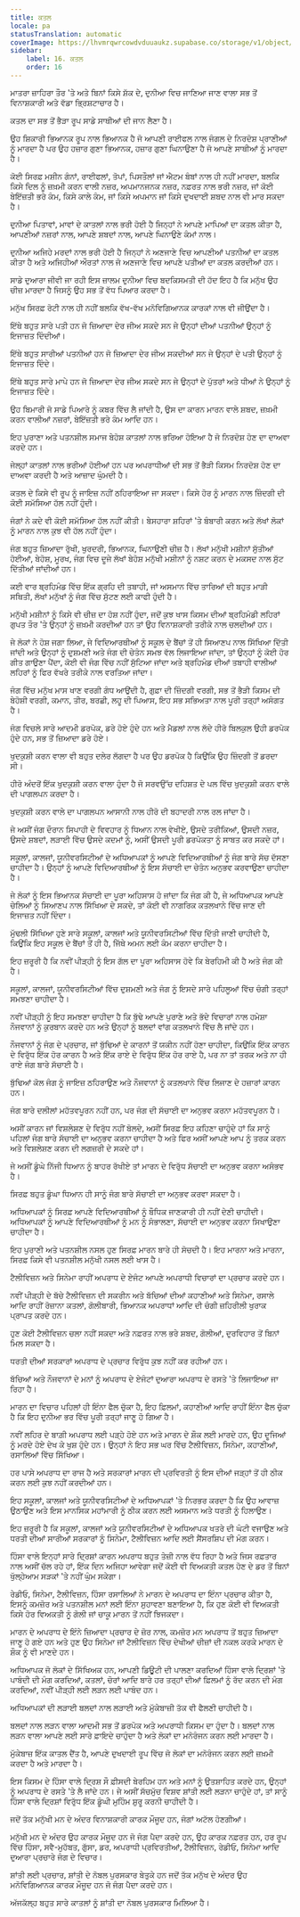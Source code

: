 ```yaml
---
title: ਕਤਲ
locale: pa
statusTranslation: automatic
coverImage: https://lhvmrqwrcowdvduuaukz.supabase.co/storage/v1/object/public/strapi-uploads/small_cover-educacion-fundamental.webp-2d51a7828a2b1309555be27f7e2a61a0.webp
sidebar:
    label: 16. ਕਤਲ
    order: 16
---
```

ਮਾਤਰਾ ਜ਼ਾਹਿਰਾ ਤੌਰ 'ਤੇ ਅਤੇ ਬਿਨਾਂ ਕਿਸੇ ਸ਼ੱਕ ਦੇ, ਦੁਨੀਆ ਵਿਚ ਜਾਣਿਆ ਜਾਣ ਵਾਲਾ ਸਭ ਤੋਂ ਵਿਨਾਸ਼ਕਾਰੀ ਅਤੇ ਵੱਡਾ ਭ੍ਰਿਸ਼ਟਾਚਾਰ ਹੈ।

ਕਤਲ ਦਾ ਸਭ ਤੋਂ ਭੈੜਾ ਰੂਪ ਸਾਡੇ ਸਾਥੀਆਂ ਦੀ ਜਾਨ ਲੈਣਾ ਹੈ।

ਉਹ ਸ਼ਿਕਾਰੀ ਭਿਆਨਕ ਰੂਪ ਨਾਲ ਭਿਆਨਕ ਹੈ ਜੋ ਆਪਣੀ ਰਾਈਫਲ ਨਾਲ ਜੰਗਲ ਦੇ ਨਿਰਦੋਸ਼ ਪ੍ਰਾਣੀਆਂ ਨੂੰ ਮਾਰਦਾ ਹੈ ਪਰ ਉਹ ਹਜ਼ਾਰ ਗੁਣਾ ਭਿਆਨਕ, ਹਜ਼ਾਰ ਗੁਣਾ ਘਿਨਾਉਣਾ ਹੈ ਜੋ ਆਪਣੇ ਸਾਥੀਆਂ ਨੂੰ ਮਾਰਦਾ ਹੈ।

ਕੋਈ ਸਿਰਫ਼ ਮਸ਼ੀਨ ਗੰਨਾਂ, ਰਾਈਫਲਾਂ, ਤੋਪਾਂ, ਪਿਸਤੌਲਾਂ ਜਾਂ ਐਟਮ ਬੰਬਾਂ ਨਾਲ ਹੀ ਨਹੀਂ ਮਾਰਦਾ, ਬਲਕਿ ਕਿਸੇ ਦਿਲ ਨੂੰ ਜ਼ਖ਼ਮੀ ਕਰਨ ਵਾਲੀ ਨਜ਼ਰ, ਅਪਮਾਨਜਨਕ ਨਜ਼ਰ, ਨਫ਼ਰਤ ਨਾਲ ਭਰੀ ਨਜ਼ਰ, ਜਾਂ ਕੋਈ ਬੇਇੱਜ਼ਤੀ ਭਰੇ ਕੰਮ, ਕਿਸੇ ਕਾਲੇ ਕੰਮ, ਜਾਂ ਕਿਸੇ ਅਪਮਾਨ ਜਾਂ ਕਿਸੇ ਦੁਖਦਾਈ ਸ਼ਬਦ ਨਾਲ ਵੀ ਮਾਰ ਸਕਦਾ ਹੈ।

ਦੁਨੀਆ ਪਿਤਾਵਾਂ, ਮਾਵਾਂ ਦੇ ਕਾਤਲਾਂ ਨਾਲ ਭਰੀ ਹੋਈ ਹੈ ਜਿਨ੍ਹਾਂ ਨੇ ਆਪਣੇ ਮਾਪਿਆਂ ਦਾ ਕਤਲ ਕੀਤਾ ਹੈ, ਆਪਣੀਆਂ ਨਜ਼ਰਾਂ ਨਾਲ, ਆਪਣੇ ਸ਼ਬਦਾਂ ਨਾਲ, ਆਪਣੇ ਘਿਨਾਉਣੇ ਕੰਮਾਂ ਨਾਲ।

ਦੁਨੀਆ ਅਜਿਹੇ ਮਰਦਾਂ ਨਾਲ ਭਰੀ ਹੋਈ ਹੈ ਜਿਨ੍ਹਾਂ ਨੇ ਅਣਜਾਣੇ ਵਿਚ ਆਪਣੀਆਂ ਪਤਨੀਆਂ ਦਾ ਕਤਲ ਕੀਤਾ ਹੈ ਅਤੇ ਅਜਿਹੀਆਂ ਔਰਤਾਂ ਨਾਲ ਜੋ ਅਣਜਾਣੇ ਵਿਚ ਆਪਣੇ ਪਤੀਆਂ ਦਾ ਕਤਲ ਕਰਦੀਆਂ ਹਨ।

ਸਾਡੇ ਦੁਆਰਾ ਜੀਵੀ ਜਾ ਰਹੀ ਇਸ ਜ਼ਾਲਮ ਦੁਨੀਆ ਵਿਚ ਬਦਕਿਸਮਤੀ ਦੀ ਹੱਦ ਇਹ ਹੈ ਕਿ ਮਨੁੱਖ ਉਹ ਚੀਜ਼ ਮਾਰਦਾ ਹੈ ਜਿਸਨੂੰ ਉਹ ਸਭ ਤੋਂ ਵੱਧ ਪਿਆਰ ਕਰਦਾ ਹੈ।

ਮਨੁੱਖ ਸਿਰਫ਼ ਰੋਟੀ ਨਾਲ ਹੀ ਨਹੀਂ ਬਲਕਿ ਵੱਖ-ਵੱਖ ਮਨੋਵਿਗਿਆਨਕ ਕਾਰਕਾਂ ਨਾਲ ਵੀ ਜੀਉਂਦਾ ਹੈ।

ਇੱਥੇ ਬਹੁਤ ਸਾਰੇ ਪਤੀ ਹਨ ਜੋ ਜ਼ਿਆਦਾ ਦੇਰ ਜੀਅ ਸਕਦੇ ਸਨ ਜੇ ਉਨ੍ਹਾਂ ਦੀਆਂ ਪਤਨੀਆਂ ਉਨ੍ਹਾਂ ਨੂੰ ਇਜਾਜ਼ਤ ਦਿੰਦੀਆਂ।

ਇੱਥੇ ਬਹੁਤ ਸਾਰੀਆਂ ਪਤਨੀਆਂ ਹਨ ਜੋ ਜ਼ਿਆਦਾ ਦੇਰ ਜੀਅ ਸਕਦੀਆਂ ਸਨ ਜੇ ਉਨ੍ਹਾਂ ਦੇ ਪਤੀ ਉਨ੍ਹਾਂ ਨੂੰ ਇਜਾਜ਼ਤ ਦਿੰਦੇ।

ਇੱਥੇ ਬਹੁਤ ਸਾਰੇ ਮਾਪੇ ਹਨ ਜੋ ਜ਼ਿਆਦਾ ਦੇਰ ਜੀਅ ਸਕਦੇ ਸਨ ਜੇ ਉਨ੍ਹਾਂ ਦੇ ਪੁੱਤਰਾਂ ਅਤੇ ਧੀਆਂ ਨੇ ਉਨ੍ਹਾਂ ਨੂੰ ਇਜਾਜ਼ਤ ਦਿੰਦੇ।

ਉਹ ਬਿਮਾਰੀ ਜੋ ਸਾਡੇ ਪਿਆਰੇ ਨੂੰ ਕਬਰ ਵਿੱਚ ਲੈ ਜਾਂਦੀ ਹੈ, ਉਸ ਦਾ ਕਾਰਨ ਮਾਰਨ ਵਾਲੇ ਸ਼ਬਦ, ਜ਼ਖ਼ਮੀ ਕਰਨ ਵਾਲੀਆਂ ਨਜ਼ਰਾਂ, ਬੇਇੱਜ਼ਤੀ ਭਰੇ ਕੰਮ ਆਦਿ ਹਨ।

ਇਹ ਪੁਰਾਣਾ ਅਤੇ ਪਤਨਸ਼ੀਲ ਸਮਾਜ ਬੇਹੋਸ਼ ਕਾਤਲਾਂ ਨਾਲ ਭਰਿਆ ਹੋਇਆ ਹੈ ਜੋ ਨਿਰਦੋਸ਼ ਹੋਣ ਦਾ ਦਾਅਵਾ ਕਰਦੇ ਹਨ।

ਜੇਲ੍ਹਾਂ ਕਾਤਲਾਂ ਨਾਲ ਭਰੀਆਂ ਹੋਈਆਂ ਹਨ ਪਰ ਅਪਰਾਧੀਆਂ ਦੀ ਸਭ ਤੋਂ ਭੈੜੀ ਕਿਸਮ ਨਿਰਦੋਸ਼ ਹੋਣ ਦਾ ਦਾਅਵਾ ਕਰਦੀ ਹੈ ਅਤੇ ਆਜ਼ਾਦ ਘੁੰਮਦੀ ਹੈ।

ਕਤਲ ਦੇ ਕਿਸੇ ਵੀ ਰੂਪ ਨੂੰ ਜਾਇਜ਼ ਨਹੀਂ ਠਹਿਰਾਇਆ ਜਾ ਸਕਦਾ। ਕਿਸੇ ਹੋਰ ਨੂੰ ਮਾਰਨ ਨਾਲ ਜ਼ਿੰਦਗੀ ਦੀ ਕੋਈ ਸਮੱਸਿਆ ਹੱਲ ਨਹੀਂ ਹੁੰਦੀ।

ਜੰਗਾਂ ਨੇ ਕਦੇ ਵੀ ਕੋਈ ਸਮੱਸਿਆ ਹੱਲ ਨਹੀਂ ਕੀਤੀ। ਬੇਸਹਾਰਾ ਸ਼ਹਿਰਾਂ 'ਤੇ ਬੰਬਾਰੀ ਕਰਨ ਅਤੇ ਲੱਖਾਂ ਲੋਕਾਂ ਨੂੰ ਮਾਰਨ ਨਾਲ ਕੁਝ ਵੀ ਹੱਲ ਨਹੀਂ ਹੁੰਦਾ।

ਜੰਗ ਬਹੁਤ ਜ਼ਿਆਦਾ ਰੁੱਖੀ, ਖੁਰਦਰੀ, ਭਿਆਨਕ, ਘਿਨਾਉਣੀ ਚੀਜ਼ ਹੈ। ਲੱਖਾਂ ਮਨੁੱਖੀ ਮਸ਼ੀਨਾਂ ਸੁੱਤੀਆਂ ਹੋਈਆਂ, ਬੇਹੋਸ਼, ਮੂਰਖ, ਜੰਗ ਵਿਚ ਦੂਜੇ ਲੱਖਾਂ ਬੇਹੋਸ਼ ਮਨੁੱਖੀ ਮਸ਼ੀਨਾਂ ਨੂੰ ਨਸ਼ਟ ਕਰਨ ਦੇ ਮਕਸਦ ਨਾਲ ਸੁੱਟ ਦਿੱਤੀਆਂ ਜਾਂਦੀਆਂ ਹਨ।

ਕਈ ਵਾਰ ਬ੍ਰਹਿਮੰਡ ਵਿੱਚ ਇੱਕ ਗ੍ਰਹਿ ਦੀ ਤਬਾਹੀ, ਜਾਂ ਅਸਮਾਨ ਵਿੱਚ ਤਾਰਿਆਂ ਦੀ ਬਹੁਤ ਮਾੜੀ ਸਥਿਤੀ, ਲੱਖਾਂ ਮਨੁੱਖਾਂ ਨੂੰ ਜੰਗ ਵਿੱਚ ਸੁੱਟਣ ਲਈ ਕਾਫੀ ਹੁੰਦੀ ਹੈ।

ਮਨੁੱਖੀ ਮਸ਼ੀਨਾਂ ਨੂੰ ਕਿਸੇ ਵੀ ਚੀਜ਼ ਦਾ ਹੋਸ਼ ਨਹੀਂ ਹੁੰਦਾ, ਜਦੋਂ ਕੁਝ ਖਾਸ ਕਿਸਮ ਦੀਆਂ ਬ੍ਰਹਿਮੰਡੀ ਲਹਿਰਾਂ ਗੁਪਤ ਤੌਰ 'ਤੇ ਉਨ੍ਹਾਂ ਨੂੰ ਜ਼ਖ਼ਮੀ ਕਰਦੀਆਂ ਹਨ ਤਾਂ ਉਹ ਵਿਨਾਸ਼ਕਾਰੀ ਤਰੀਕੇ ਨਾਲ ਚਲਦੀਆਂ ਹਨ।

ਜੇ ਲੋਕਾਂ ਨੇ ਹੋਸ਼ ਜਗਾ ਲਿਆ, ਜੇ ਵਿਦਿਆਰਥੀਆਂ ਨੂੰ ਸਕੂਲ ਦੇ ਬੈਂਚਾਂ ਤੋਂ ਹੀ ਸਿਆਣਪ ਨਾਲ ਸਿੱਖਿਆ ਦਿੱਤੀ ਜਾਂਦੀ ਅਤੇ ਉਨ੍ਹਾਂ ਨੂੰ ਦੁਸ਼ਮਣੀ ਅਤੇ ਜੰਗ ਦੀ ਚੇਤੰਨ ਸਮਝ ਵੱਲ ਲਿਜਾਇਆ ਜਾਂਦਾ, ਤਾਂ ਉਨ੍ਹਾਂ ਨੂੰ ਕੋਈ ਹੋਰ ਗੀਤ ਗਾਉਣਾ ਪੈਂਦਾ, ਕੋਈ ਵੀ ਜੰਗ ਵਿੱਚ ਨਹੀਂ ਸੁੱਟਿਆ ਜਾਂਦਾ ਅਤੇ ਬ੍ਰਹਿਮੰਡ ਦੀਆਂ ਤਬਾਹੀ ਵਾਲੀਆਂ ਲਹਿਰਾਂ ਨੂੰ ਫਿਰ ਵੱਖਰੇ ਤਰੀਕੇ ਨਾਲ ਵਰਤਿਆ ਜਾਂਦਾ।

ਜੰਗ ਵਿੱਚ ਮਨੁੱਖ ਮਾਸ ਖਾਣ ਵਰਗੀ ਗੰਧ ਆਉਂਦੀ ਹੈ, ਗੁਫ਼ਾ ਦੀ ਜ਼ਿੰਦਗੀ ਵਰਗੀ, ਸਭ ਤੋਂ ਭੈੜੀ ਕਿਸਮ ਦੀ ਬੇਹੋਸ਼ੀ ਵਰਗੀ, ਕਮਾਨ, ਤੀਰ, ਬਰਛੀ, ਲਹੂ ਦੀ ਪਿਆਸ, ਇਹ ਸਭ ਸਭਿਅਤਾ ਨਾਲ ਪੂਰੀ ਤਰ੍ਹਾਂ ਅਸੰਗਤ ਹੈ।

ਜੰਗ ਵਿਚਲੇ ਸਾਰੇ ਆਦਮੀ ਡਰਪੋਕ, ਡਰੇ ਹੋਏ ਹੁੰਦੇ ਹਨ ਅਤੇ ਮੈਡਲਾਂ ਨਾਲ ਲੱਦੇ ਹੀਰੋ ਬਿਲਕੁਲ ਉਹੀ ਡਰਪੋਕ ਹੁੰਦੇ ਹਨ, ਸਭ ਤੋਂ ਜ਼ਿਆਦਾ ਡਰੇ ਹੋਏ।

ਖੁਦਕੁਸ਼ੀ ਕਰਨ ਵਾਲਾ ਵੀ ਬਹੁਤ ਦਲੇਰ ਲੱਗਦਾ ਹੈ ਪਰ ਉਹ ਡਰਪੋਕ ਹੈ ਕਿਉਂਕਿ ਉਹ ਜ਼ਿੰਦਗੀ ਤੋਂ ਡਰਦਾ ਸੀ।

ਹੀਰੋ ਅੰਦਰੋਂ ਇੱਕ ਖੁਦਕੁਸ਼ੀ ਕਰਨ ਵਾਲਾ ਹੁੰਦਾ ਹੈ ਜੋ ਸਰਵਉੱਚ ਦਹਿਸ਼ਤ ਦੇ ਪਲ ਵਿੱਚ ਖੁਦਕੁਸ਼ੀ ਕਰਨ ਵਾਲੇ ਦੀ ਪਾਗਲਪਨ ਕਰਦਾ ਹੈ।

ਖੁਦਕੁਸ਼ੀ ਕਰਨ ਵਾਲੇ ਦਾ ਪਾਗਲਪਨ ਆਸਾਨੀ ਨਾਲ ਹੀਰੋ ਦੀ ਬਹਾਦਰੀ ਨਾਲ ਰਲ ਜਾਂਦਾ ਹੈ।

ਜੇ ਅਸੀਂ ਜੰਗ ਦੌਰਾਨ ਸਿਪਾਹੀ ਦੇ ਵਿਵਹਾਰ ਨੂੰ ਧਿਆਨ ਨਾਲ ਵੇਖੀਏ, ਉਸਦੇ ਤਰੀਕਿਆਂ, ਉਸਦੀ ਨਜ਼ਰ, ਉਸਦੇ ਸ਼ਬਦਾਂ, ਲੜਾਈ ਵਿੱਚ ਉਸਦੇ ਕਦਮਾਂ ਨੂੰ, ਅਸੀਂ ਉਸਦੀ ਪੂਰੀ ਡਰਪੋਕਤਾ ਨੂੰ ਸਾਬਤ ਕਰ ਸਕਦੇ ਹਾਂ।

ਸਕੂਲਾਂ, ਕਾਲਜਾਂ, ਯੂਨੀਵਰਸਿਟੀਆਂ ਦੇ ਅਧਿਆਪਕਾਂ ਨੂੰ ਆਪਣੇ ਵਿਦਿਆਰਥੀਆਂ ਨੂੰ ਜੰਗ ਬਾਰੇ ਸੱਚ ਦੱਸਣਾ ਚਾਹੀਦਾ ਹੈ। ਉਨ੍ਹਾਂ ਨੂੰ ਆਪਣੇ ਵਿਦਿਆਰਥੀਆਂ ਨੂੰ ਇਸ ਸੱਚਾਈ ਦਾ ਚੇਤੰਨ ਅਨੁਭਵ ਕਰਵਾਉਣਾ ਚਾਹੀਦਾ ਹੈ।

ਜੇ ਲੋਕਾਂ ਨੂੰ ਇਸ ਭਿਆਨਕ ਸੱਚਾਈ ਦਾ ਪੂਰਾ ਅਹਿਸਾਸ ਹੋ ਜਾਂਦਾ ਕਿ ਜੰਗ ਕੀ ਹੈ, ਜੇ ਅਧਿਆਪਕ ਆਪਣੇ ਚੇਲਿਆਂ ਨੂੰ ਸਿਆਣਪ ਨਾਲ ਸਿੱਖਿਆ ਦੇ ਸਕਦੇ, ਤਾਂ ਕੋਈ ਵੀ ਨਾਗਰਿਕ ਕਤਲਖਾਨੇ ਵਿੱਚ ਜਾਣ ਦੀ ਇਜਾਜ਼ਤ ਨਹੀਂ ਦਿੰਦਾ।

ਮੁੱਢਲੀ ਸਿੱਖਿਆ ਹੁਣੇ ਸਾਰੇ ਸਕੂਲਾਂ, ਕਾਲਜਾਂ ਅਤੇ ਯੂਨੀਵਰਸਿਟੀਆਂ ਵਿੱਚ ਦਿੱਤੀ ਜਾਣੀ ਚਾਹੀਦੀ ਹੈ, ਕਿਉਂਕਿ ਇਹ ਸਕੂਲ ਦੇ ਬੈਂਚਾਂ ਤੋਂ ਹੀ ਹੈ, ਜਿੱਥੇ ਅਮਨ ਲਈ ਕੰਮ ਕਰਨਾ ਚਾਹੀਦਾ ਹੈ।

ਇਹ ਜ਼ਰੂਰੀ ਹੈ ਕਿ ਨਵੀਂ ਪੀੜ੍ਹੀ ਨੂੰ ਇਸ ਗੱਲ ਦਾ ਪੂਰਾ ਅਹਿਸਾਸ ਹੋਵੇ ਕਿ ਬੇਰਹਿਮੀ ਕੀ ਹੈ ਅਤੇ ਜੰਗ ਕੀ ਹੈ।

ਸਕੂਲਾਂ, ਕਾਲਜਾਂ, ਯੂਨੀਵਰਸਿਟੀਆਂ ਵਿੱਚ ਦੁਸ਼ਮਣੀ ਅਤੇ ਜੰਗ ਨੂੰ ਇਸਦੇ ਸਾਰੇ ਪਹਿਲੂਆਂ ਵਿੱਚ ਚੰਗੀ ਤਰ੍ਹਾਂ ਸਮਝਣਾ ਚਾਹੀਦਾ ਹੈ।

ਨਵੀਂ ਪੀੜ੍ਹੀ ਨੂੰ ਇਹ ਸਮਝਣਾ ਚਾਹੀਦਾ ਹੈ ਕਿ ਬੁੱਢੇ ਆਪਣੇ ਪੁਰਾਣੇ ਅਤੇ ਭੱਦੇ ਵਿਚਾਰਾਂ ਨਾਲ ਹਮੇਸ਼ਾ ਨੌਜਵਾਨਾਂ ਨੂੰ ਕੁਰਬਾਨ ਕਰਦੇ ਹਨ ਅਤੇ ਉਨ੍ਹਾਂ ਨੂੰ ਬਲਦਾਂ ਵਾਂਗ ਕਤਲਖਾਨੇ ਵਿੱਚ ਲੈ ਜਾਂਦੇ ਹਨ।

ਨੌਜਵਾਨਾਂ ਨੂੰ ਜੰਗ ਦੇ ਪ੍ਰਚਾਰ, ਜਾਂ ਬੁੱਢਿਆਂ ਦੇ ਕਾਰਨਾਂ ਤੋਂ ਯਕੀਨ ਨਹੀਂ ਹੋਣਾ ਚਾਹੀਦਾ, ਕਿਉਂਕਿ ਇੱਕ ਕਾਰਨ ਦੇ ਵਿਰੁੱਧ ਇੱਕ ਹੋਰ ਕਾਰਨ ਹੈ ਅਤੇ ਇੱਕ ਰਾਏ ਦੇ ਵਿਰੁੱਧ ਇੱਕ ਹੋਰ ਰਾਏ ਹੈ, ਪਰ ਨਾ ਤਾਂ ਤਰਕ ਅਤੇ ਨਾ ਹੀ ਰਾਏ ਜੰਗ ਬਾਰੇ ਸੱਚਾਈ ਹੈ।

ਬੁੱਢਿਆਂ ਕੋਲ ਜੰਗ ਨੂੰ ਜਾਇਜ਼ ਠਹਿਰਾਉਣ ਅਤੇ ਨੌਜਵਾਨਾਂ ਨੂੰ ਕਤਲਖਾਨੇ ਵਿੱਚ ਲਿਜਾਣ ਦੇ ਹਜ਼ਾਰਾਂ ਕਾਰਨ ਹਨ।

ਜੰਗ ਬਾਰੇ ਦਲੀਲਾਂ ਮਹੱਤਵਪੂਰਨ ਨਹੀਂ ਹਨ, ਪਰ ਜੰਗ ਦੀ ਸੱਚਾਈ ਦਾ ਅਨੁਭਵ ਕਰਨਾ ਮਹੱਤਵਪੂਰਨ ਹੈ।

ਅਸੀਂ ਕਾਰਨ ਜਾਂ ਵਿਸ਼ਲੇਸ਼ਣ ਦੇ ਵਿਰੁੱਧ ਨਹੀਂ ਬੋਲਦੇ, ਅਸੀਂ ਸਿਰਫ਼ ਇਹ ਕਹਿਣਾ ਚਾਹੁੰਦੇ ਹਾਂ ਕਿ ਸਾਨੂੰ ਪਹਿਲਾਂ ਜੰਗ ਬਾਰੇ ਸੱਚਾਈ ਦਾ ਅਨੁਭਵ ਕਰਨਾ ਚਾਹੀਦਾ ਹੈ ਅਤੇ ਫਿਰ ਅਸੀਂ ਆਪਣੇ ਆਪ ਨੂੰ ਤਰਕ ਕਰਨ ਅਤੇ ਵਿਸ਼ਲੇਸ਼ਣ ਕਰਨ ਦੀ ਲਗਜ਼ਰੀ ਦੇ ਸਕਦੇ ਹਾਂ।

ਜੇ ਅਸੀਂ ਡੂੰਘੇ ਨਿੱਜੀ ਧਿਆਨ ਨੂੰ ਬਾਹਰ ਰੱਖੀਏ ਤਾਂ ਮਾਰਨ ਦੇ ਵਿਰੁੱਧ ਸੱਚਾਈ ਦਾ ਅਨੁਭਵ ਕਰਨਾ ਅਸੰਭਵ ਹੈ।

ਸਿਰਫ਼ ਬਹੁਤ ਡੂੰਘਾ ਧਿਆਨ ਹੀ ਸਾਨੂੰ ਜੰਗ ਬਾਰੇ ਸੱਚਾਈ ਦਾ ਅਨੁਭਵ ਕਰਵਾ ਸਕਦਾ ਹੈ।

ਅਧਿਆਪਕਾਂ ਨੂੰ ਸਿਰਫ਼ ਆਪਣੇ ਵਿਦਿਆਰਥੀਆਂ ਨੂੰ ਬੌਧਿਕ ਜਾਣਕਾਰੀ ਹੀ ਨਹੀਂ ਦੇਣੀ ਚਾਹੀਦੀ। ਅਧਿਆਪਕਾਂ ਨੂੰ ਆਪਣੇ ਵਿਦਿਆਰਥੀਆਂ ਨੂੰ ਮਨ ਨੂੰ ਸੰਭਾਲਣਾ, ਸੱਚਾਈ ਦਾ ਅਨੁਭਵ ਕਰਨਾ ਸਿਖਾਉਣਾ ਚਾਹੀਦਾ ਹੈ।

ਇਹ ਪੁਰਾਣੀ ਅਤੇ ਪਤਨਸ਼ੀਲ ਨਸਲ ਹੁਣ ਸਿਰਫ਼ ਮਾਰਨ ਬਾਰੇ ਹੀ ਸੋਚਦੀ ਹੈ। ਇਹ ਮਾਰਨਾ ਅਤੇ ਮਾਰਨਾ, ਸਿਰਫ਼ ਕਿਸੇ ਵੀ ਪਤਨਸ਼ੀਲ ਮਨੁੱਖੀ ਨਸਲ ਲਈ ਖਾਸ ਹੈ।

ਟੈਲੀਵਿਜ਼ਨ ਅਤੇ ਸਿਨੇਮਾ ਰਾਹੀਂ ਅਪਰਾਧ ਦੇ ਏਜੰਟ ਆਪਣੇ ਅਪਰਾਧੀ ਵਿਚਾਰਾਂ ਦਾ ਪ੍ਰਚਾਰ ਕਰਦੇ ਹਨ।

ਨਵੀਂ ਪੀੜ੍ਹੀ ਦੇ ਬੱਚੇ ਟੈਲੀਵਿਜ਼ਨ ਦੀ ਸਕਰੀਨ ਅਤੇ ਬੱਚਿਆਂ ਦੀਆਂ ਕਹਾਣੀਆਂ ਅਤੇ ਸਿਨੇਮਾ, ਰਸਾਲੇ ਆਦਿ ਰਾਹੀਂ ਰੋਜ਼ਾਨਾ ਕਤਲਾਂ, ਗੋਲੀਬਾਰੀ, ਭਿਆਨਕ ਅਪਰਾਧਾਂ ਆਦਿ ਦੀ ਚੰਗੀ ਜ਼ਹਿਰੀਲੀ ਖੁਰਾਕ ਪ੍ਰਾਪਤ ਕਰਦੇ ਹਨ।

ਹੁਣ ਕੋਈ ਟੈਲੀਵਿਜ਼ਨ ਚਲਾ ਨਹੀਂ ਸਕਦਾ ਅਤੇ ਨਫ਼ਰਤ ਨਾਲ ਭਰੇ ਸ਼ਬਦ, ਗੋਲੀਆਂ, ਦੁਰਵਿਹਾਰ ਤੋਂ ਬਿਨਾਂ ਮਿਲ ਸਕਦਾ ਹੈ।

ਧਰਤੀ ਦੀਆਂ ਸਰਕਾਰਾਂ ਅਪਰਾਧ ਦੇ ਪ੍ਰਚਾਰ ਵਿਰੁੱਧ ਕੁਝ ਨਹੀਂ ਕਰ ਰਹੀਆਂ ਹਨ।

ਬੱਚਿਆਂ ਅਤੇ ਨੌਜਵਾਨਾਂ ਦੇ ਮਨਾਂ ਨੂੰ ਅਪਰਾਧ ਦੇ ਏਜੰਟਾਂ ਦੁਆਰਾ ਅਪਰਾਧ ਦੇ ਰਸਤੇ 'ਤੇ ਲਿਜਾਇਆ ਜਾ ਰਿਹਾ ਹੈ।

ਮਾਰਨ ਦਾ ਵਿਚਾਰ ਪਹਿਲਾਂ ਹੀ ਇੰਨਾ ਫੈਲ ਚੁੱਕਾ ਹੈ, ਇਹ ਫ਼ਿਲਮਾਂ, ਕਹਾਣੀਆਂ ਆਦਿ ਰਾਹੀਂ ਇੰਨਾ ਫੈਲ ਚੁੱਕਾ ਹੈ ਕਿ ਇਹ ਦੁਨੀਆ ਭਰ ਵਿੱਚ ਪੂਰੀ ਤਰ੍ਹਾਂ ਜਾਣੂ ਹੋ ਗਿਆ ਹੈ।

ਨਵੀਂ ਲਹਿਰ ਦੇ ਬਾਗ਼ੀ ਅਪਰਾਧ ਲਈ ਪੜ੍ਹੇ ਹੋਏ ਹਨ ਅਤੇ ਮਾਰਨ ਦੇ ਸ਼ੌਕ ਲਈ ਮਾਰਦੇ ਹਨ, ਉਹ ਦੂਜਿਆਂ ਨੂੰ ਮਰਦੇ ਹੋਏ ਦੇਖ ਕੇ ਖੁਸ਼ ਹੁੰਦੇ ਹਨ। ਉਨ੍ਹਾਂ ਨੇ ਇਹ ਸਭ ਘਰ ਵਿੱਚ ਟੈਲੀਵਿਜ਼ਨ, ਸਿਨੇਮਾ, ਕਹਾਣੀਆਂ, ਰਸਾਲਿਆਂ ਵਿੱਚ ਸਿੱਖਿਆ।

ਹਰ ਪਾਸੇ ਅਪਰਾਧ ਦਾ ਰਾਜ ਹੈ ਅਤੇ ਸਰਕਾਰਾਂ ਮਾਰਨ ਦੀ ਪ੍ਰਵਿਰਤੀ ਨੂੰ ਇਸ ਦੀਆਂ ਜੜ੍ਹਾਂ ਤੋਂ ਹੀ ਠੀਕ ਕਰਨ ਲਈ ਕੁਝ ਨਹੀਂ ਕਰਦੀਆਂ ਹਨ।

ਇਹ ਸਕੂਲਾਂ, ਕਾਲਜਾਂ ਅਤੇ ਯੂਨੀਵਰਸਿਟੀਆਂ ਦੇ ਅਧਿਆਪਕਾਂ 'ਤੇ ਨਿਰਭਰ ਕਰਦਾ ਹੈ ਕਿ ਉਹ ਆਵਾਜ਼ ਉਠਾਉਣ ਅਤੇ ਇਸ ਮਾਨਸਿਕ ਮਹਾਂਮਾਰੀ ਨੂੰ ਠੀਕ ਕਰਨ ਲਈ ਅਸਮਾਨ ਅਤੇ ਧਰਤੀ ਨੂੰ ਹਿਲਾਉਣ।

ਇਹ ਜ਼ਰੂਰੀ ਹੈ ਕਿ ਸਕੂਲਾਂ, ਕਾਲਜਾਂ ਅਤੇ ਯੂਨੀਵਰਸਿਟੀਆਂ ਦੇ ਅਧਿਆਪਕ ਖਤਰੇ ਦੀ ਘੰਟੀ ਵਜਾਉਣ ਅਤੇ ਧਰਤੀ ਦੀਆਂ ਸਾਰੀਆਂ ਸਰਕਾਰਾਂ ਨੂੰ ਸਿਨੇਮਾ, ਟੈਲੀਵਿਜ਼ਨ ਆਦਿ ਲਈ ਸੈਂਸਰਸ਼ਿਪ ਦੀ ਮੰਗ ਕਰਨ।

ਹਿੰਸਾ ਵਾਲੇ ਇਨ੍ਹਾਂ ਸਾਰੇ ਦ੍ਰਿਸ਼ਾਂ ਕਾਰਨ ਅਪਰਾਧ ਬਹੁਤ ਤੇਜ਼ੀ ਨਾਲ ਵੱਧ ਰਿਹਾ ਹੈ ਅਤੇ ਜਿਸ ਰਫ਼ਤਾਰ ਨਾਲ ਅਸੀਂ ਚੱਲ ਰਹੇ ਹਾਂ, ਇੱਕ ਦਿਨ ਅਜਿਹਾ ਆਵੇਗਾ ਜਦੋਂ ਕੋਈ ਵੀ ਵਿਅਕਤੀ ਕਤਲ ਹੋਣ ਦੇ ਡਰ ਤੋਂ ਬਿਨਾਂ ਖੁੱਲ੍ਹੇਆਮ ਸੜਕਾਂ 'ਤੇ ਨਹੀਂ ਘੁੰਮ ਸਕੇਗਾ।

ਰੇਡੀਓ, ਸਿਨੇਮਾ, ਟੈਲੀਵਿਜ਼ਨ, ਹਿੰਸਾ ਰਸਾਲਿਆਂ ਨੇ ਮਾਰਨ ਦੇ ਅਪਰਾਧ ਦਾ ਇੰਨਾ ਪ੍ਰਚਾਰ ਕੀਤਾ ਹੈ, ਇਸਨੂੰ ਕਮਜ਼ੋਰ ਅਤੇ ਪਤਨਸ਼ੀਲ ਮਨਾਂ ਲਈ ਇੰਨਾ ਸੁਹਾਵਣਾ ਬਣਾਇਆ ਹੈ, ਕਿ ਹੁਣ ਕੋਈ ਵੀ ਵਿਅਕਤੀ ਕਿਸੇ ਹੋਰ ਵਿਅਕਤੀ ਨੂੰ ਗੋਲੀ ਜਾਂ ਚਾਕੂ ਮਾਰਨ ਤੋਂ ਨਹੀਂ ਝਿਜਕਦਾ।

ਮਾਰਨ ਦੇ ਅਪਰਾਧ ਦੇ ਇੰਨੇ ਜ਼ਿਆਦਾ ਪ੍ਰਚਾਰ ਦੇ ਜ਼ੋਰ ਨਾਲ, ਕਮਜ਼ੋਰ ਮਨ ਅਪਰਾਧ ਤੋਂ ਬਹੁਤ ਜ਼ਿਆਦਾ ਜਾਣੂ ਹੋ ਗਏ ਹਨ ਅਤੇ ਹੁਣ ਉਹ ਸਿਨੇਮਾ ਜਾਂ ਟੈਲੀਵਿਜ਼ਨ ਵਿੱਚ ਦੇਖੀਆਂ ਚੀਜ਼ਾਂ ਦੀ ਨਕਲ ਕਰਕੇ ਮਾਰਨ ਦੇ ਸ਼ੌਕ ਨੂੰ ਵੀ ਮਾਣਦੇ ਹਨ।

ਅਧਿਆਪਕ ਜੋ ਲੋਕਾਂ ਦੇ ਸਿੱਖਿਅਕ ਹਨ, ਆਪਣੀ ਡਿਊਟੀ ਦੀ ਪਾਲਣਾ ਕਰਦਿਆਂ ਹਿੰਸਾ ਵਾਲੇ ਦ੍ਰਿਸ਼ਾਂ 'ਤੇ ਪਾਬੰਦੀ ਦੀ ਮੰਗ ਕਰਦਿਆਂ, ਕਤਲਾਂ, ਚੋਰਾਂ ਆਦਿ ਬਾਰੇ ਹਰ ਤਰ੍ਹਾਂ ਦੀਆਂ ਫ਼ਿਲਮਾਂ ਨੂੰ ਰੱਦ ਕਰਨ ਦੀ ਮੰਗ ਕਰਦਿਆਂ, ਨਵੀਂ ਪੀੜ੍ਹੀ ਲਈ ਲੜਨ ਲਈ ਪਾਬੰਦ ਹਨ।

ਅਧਿਆਪਕਾਂ ਦੀ ਲੜਾਈ ਬਲਦਾਂ ਨਾਲ ਲੜਾਈ ਅਤੇ ਮੁੱਕੇਬਾਜ਼ੀ ਤੱਕ ਵੀ ਫੈਲਣੀ ਚਾਹੀਦੀ ਹੈ।

ਬਲਦਾਂ ਨਾਲ ਲੜਨ ਵਾਲਾ ਆਦਮੀ ਸਭ ਤੋਂ ਡਰਪੋਕ ਅਤੇ ਅਪਰਾਧੀ ਕਿਸਮ ਦਾ ਹੁੰਦਾ ਹੈ। ਬਲਦਾਂ ਨਾਲ ਲੜਨ ਵਾਲਾ ਆਪਣੇ ਲਈ ਸਾਰੇ ਫ਼ਾਇਦੇ ਚਾਹੁੰਦਾ ਹੈ ਅਤੇ ਲੋਕਾਂ ਦਾ ਮਨੋਰੰਜਨ ਕਰਨ ਲਈ ਮਾਰਦਾ ਹੈ।

ਮੁੱਕੇਬਾਜ਼ ਇੱਕ ਕਾਤਲ ਦੈਂਤ ਹੈ, ਆਪਣੇ ਦੁਖਦਾਈ ਰੂਪ ਵਿੱਚ ਜੋ ਲੋਕਾਂ ਦਾ ਮਨੋਰੰਜਨ ਕਰਨ ਲਈ ਜ਼ਖ਼ਮੀ ਕਰਦਾ ਹੈ ਅਤੇ ਮਾਰਦਾ ਹੈ।

ਇਸ ਕਿਸਮ ਦੇ ਹਿੰਸਾ ਵਾਲੇ ਦ੍ਰਿਸ਼ ਸੌ ਫ਼ੀਸਦੀ ਬੇਰਹਿਮ ਹਨ ਅਤੇ ਮਨਾਂ ਨੂੰ ਉਤਸ਼ਾਹਿਤ ਕਰਦੇ ਹਨ, ਉਨ੍ਹਾਂ ਨੂੰ ਅਪਰਾਧ ਦੇ ਰਸਤੇ 'ਤੇ ਲੈ ਜਾਂਦੇ ਹਨ। ਜੇ ਅਸੀਂ ਸੱਚਮੁੱਚ ਵਿਸ਼ਵ ਸ਼ਾਂਤੀ ਲਈ ਲੜਨਾ ਚਾਹੁੰਦੇ ਹਾਂ, ਤਾਂ ਸਾਨੂੰ ਹਿੰਸਾ ਵਾਲੇ ਦ੍ਰਿਸ਼ਾਂ ਵਿਰੁੱਧ ਇੱਕ ਡੂੰਘੀ ਮੁਹਿੰਮ ਸ਼ੁਰੂ ਕਰਨੀ ਚਾਹੀਦੀ ਹੈ।

ਜਦੋਂ ਤੱਕ ਮਨੁੱਖੀ ਮਨ ਦੇ ਅੰਦਰ ਵਿਨਾਸ਼ਕਾਰੀ ਕਾਰਕ ਮੌਜੂਦ ਹਨ, ਜੰਗਾਂ ਅਟੱਲ ਹੋਣਗੀਆਂ।

ਮਨੁੱਖੀ ਮਨ ਦੇ ਅੰਦਰ ਉਹ ਕਾਰਕ ਮੌਜੂਦ ਹਨ ਜੋ ਜੰਗ ਪੈਦਾ ਕਰਦੇ ਹਨ, ਉਹ ਕਾਰਕ ਨਫ਼ਰਤ ਹਨ, ਹਰ ਰੂਪ ਵਿੱਚ ਹਿੰਸਾ, ਸਵੈ-ਮੁਹੱਬਤ, ਗੁੱਸਾ, ਡਰ, ਅਪਰਾਧੀ ਪ੍ਰਵਿਰਤੀਆਂ, ਟੈਲੀਵਿਜ਼ਨ, ਰੇਡੀਓ, ਸਿਨੇਮਾ ਆਦਿ ਦੁਆਰਾ ਪ੍ਰਚਾਰੇ ਜੰਗ ਦੇ ਵਿਚਾਰ।

ਸ਼ਾਂਤੀ ਲਈ ਪ੍ਰਚਾਰ, ਸ਼ਾਂਤੀ ਦੇ ਨੋਬਲ ਪੁਰਸਕਾਰ ਬੇਤੁਕੇ ਹਨ ਜਦੋਂ ਤੱਕ ਮਨੁੱਖ ਦੇ ਅੰਦਰ ਉਹ ਮਨੋਵਿਗਿਆਨਕ ਕਾਰਕ ਮੌਜੂਦ ਹਨ ਜੋ ਜੰਗ ਪੈਦਾ ਕਰਦੇ ਹਨ।

ਅੱਜਕੱਲ੍ਹ ਬਹੁਤ ਸਾਰੇ ਕਾਤਲਾਂ ਨੂੰ ਸ਼ਾਂਤੀ ਦਾ ਨੋਬਲ ਪੁਰਸਕਾਰ ਮਿਲਿਆ ਹੈ।

